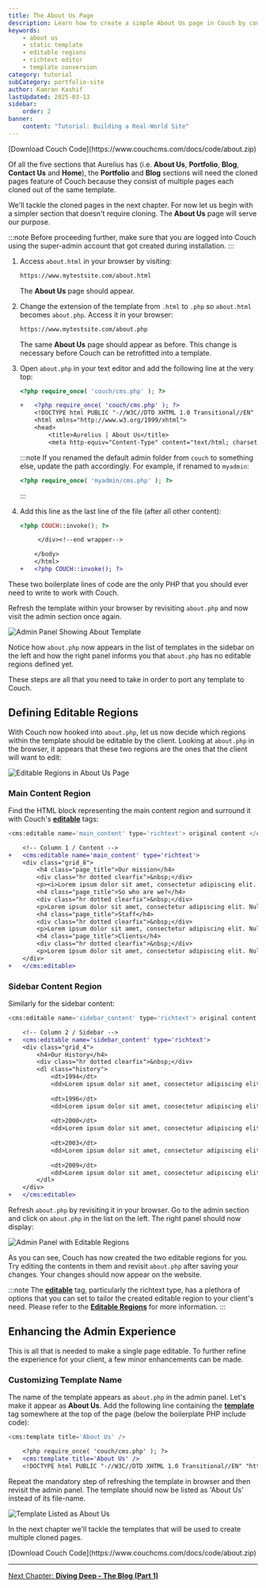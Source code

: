 ```yaml
---
title: The About Us Page
description: Learn how to create a simple About Us page in Couch by converting a static HTML template into a dynamic, editable page.
keywords:
    - about us
    - static template
    - editable regions
    - richtext editor
    - template conversion
category: tutorial
subCategory: portfolio-site
author: Kamran Kashif
lastUpdated: 2025-03-13
sidebar:
    order: 2
banner:
    content: "Tutorial: Building a Real-World Site"
---
```



<Card icon="download" title="Download">
[Download Couch Code](https://www.couchcms.com/docs/code/about.zip)
</Card>

Of all the five sections that Aurelius has (i.e. **About Us**, **Portfolio**, **Blog**, **Contact Us** and **Home**), the **Portfolio** and **Blog** sections will need the cloned pages feature of Couch because they consist of multiple pages each cloned out of the same template.

We'll tackle the cloned pages in the next chapter. For now let us begin with a simpler section that doesn't require cloning. The **About Us** page will serve our purpose.

:::note
Before proceeding further, make sure that you are logged into Couch using the super-admin account that got created during installation.
:::

<Steps>

1. Access `about.html` in your browser by visiting:

   ```txt title="Page URL"
   https://www.mytestsite.com/about.html
   ```

   The **About Us** page should appear.

2. Change the extension of the template from `.html` to `.php` so `about.html` becomes `about.php`. Access it in your browser:

   ```txt title="Page URL"
   https://www.mytestsite.com/about.php
   ```

   The same **About Us** page should appear as before. This change is necessary before Couch can be retrofitted into a template.

3. Open `about.php` in your text editor and add the following line at the very top:

   ```php title="about.php"
   <?php require_once( 'couch/cms.php' ); ?>
   ```

   ```diff title="Code Changes"
   +   <?php require_once( 'couch/cms.php' ); ?>
       <!DOCTYPE html PUBLIC "-//W3C//DTD XHTML 1.0 Transitional//EN" "http://www.w3.org/TR/xhtml1/DTD/xhtml1-transitional.dtd"> 
       <html xmlns="http://www.w3.org/1999/xhtml">
       <head>
           <title>Aurelius | About Us</title>
           <meta http-equiv="Content-Type" content="text/html; charset=utf-8" />
   ```

   :::note
   If you renamed the default admin folder from `couch` to something else, update the path accordingly. For example, if renamed to `myadmin`:

   ```php title="about.php"
   <?php require_once( 'myadmin/cms.php' ); ?>
   ```
   :::

4. Add this line as the last line of the file (after all other content):

   ```php title="about.php"
   <?php COUCH::invoke(); ?>
   ```

   ```diff title="Code Changes"
        </div><!--end wrapper-->
   
       </body>
       </html>
   +   <?php COUCH::invoke(); ?>
   ```

</Steps>

These two boilerplate lines of code are the only PHP that you should ever need to write to work with Couch.

Refresh the template within your browser by revisiting `about.php` and now visit the admin section once again.

![Admin Panel Showing About Template](../../../../assets/img/contents/portfolio-site-11.jpg "Admin Panel View")

Notice how `about.php` now appears in the list of templates in the sidebar on the left and how the right panel informs you that `about.php` has no editable regions defined yet.

These steps are all that you need to take in order to port any template to Couch.

## Defining Editable Regions

With Couch now hooked into `about.php`, let us now decide which regions within the template should be editable by the client.
Looking at `about.php` in the browser, it appears that these two regions are the ones that the client will want to edit:

![Editable Regions in About Us Page](../../../../assets/img/contents/portfolio-site-12.png "Editable Regions")

### Main Content Region

Find the HTML block representing the main content region and surround it with Couch's [**editable**](../../tags-reference/editable/) tags:

```php title="Main Content Region"
<cms:editable name='main_content' type='richtext'> original content </cms:editable>
```

```diff lang="php"
    <!-- Column 1 / Content -->
+   <cms:editable name='main_content' type='richtext'>
    <div class="grid_8">
        <h4 class="page_title">Our mission</h4>
        <div class="hr dotted clearfix">&nbsp;</div>
        <p><i>Lorem ipsum dolor sit amet, consectetur adipiscing elit. Nulla vel diam id mauris accumsan egestas. Sed sed lorem. Integer id mi vel sapien fermentum vehicula. Pellentesque vitae lacus a sem posuere fringilla. Vestibulum dolor. Phasellus cursus augue ac purus. Curabitur faucibus. Pellentesque habitant morbi tristique senectus et netus et malesuada fames ac turpis egestas.</i></p> 
        <h4 class="page_title">So who are we?</h4>
        <div class="hr dotted clearfix">&nbsp;</div>
        <p>Lorem ipsum dolor sit amet, consectetur adipiscing elit. Nulla vel diam id mauris accumsan egestas. Sed sed lorem. Integer id mi vel sapien fermentum vehicula. Pellentesque vitae lacus a sem posuere fringilla. Vestibulum dolor. Phasellus cursus augue ac purus. Curabitur faucibus. Pellentesque habitant morbi tristique senectus et netus et malesuada fames ac turpis egestas. Lorem ipsum dolor sit amet, consectetur adipiscing elit. Nulla vel diam id mauris accumsan egestas. Sed sed lorem. Integer id mi vel sapien fermentum vehicula. Pellentesque vitae lacus a sem posuere fringilla. Vestibulum dolor. Phasellus cursus augue ac purus. Curabitur faucibus. Pellentesque habitant morbi tristique senectus et netus et malesuada fames ac turpis egestas.</p> 
        <h4 class="page_title">Staff</h4>
        <div class="hr dotted clearfix">&nbsp;</div>
        <p>Lorem ipsum dolor sit amet, consectetur adipiscing elit. Nulla vel diam id mauris accumsan egestas. Sed sed lorem. Integer id mi vel sapien fermentum vehicula. Pellentesque vitae lacus a sem posuere fringilla. Vestibulum dolor. Phasellus cursus augue ac purus. Curabitur faucibus. Pellentesque habitant morbi tristique senectus et netus et malesuada fames ac turpis egestas. Lorem ipsum dolor sit amet, consectetur adipiscing elit. Nulla vel diam id mauris accumsan egestas. Sed sed lorem. Integer id mi vel sapien fermentum vehicula. Pellentesque vitae lacus a sem posuere fringilla. Vestibulum dolor. Phasellus cursus augue ac purus. Curabitur faucibus. Pellentesque habitant morbi tristique senectus et netus et malesuada fames ac turpis egestas.</p> 
        <h4 class="page_title">Clients</h4>
        <div class="hr dotted clearfix">&nbsp;</div>
        <p>Lorem ipsum dolor sit amet, consectetur adipiscing elit. Nulla vel diam id mauris accumsan egestas. Sed sed lorem. Integer id mi vel sapien fermentum vehicula. Pellentesque vitae lacus a sem posuere fringilla. Vestibulum dolor. Phasellus cursus augue ac purus. Curabitur faucibus. Pellentesque habitant morbi tristique senectus et netus et malesuada fames ac turpis egestas. Lorem ipsum dolor sit amet, consectetur adipiscing elit. Nulla vel diam id mauris accumsan egestas. Sed sed lorem. Integer id mi vel sapien fermentum vehicula. Pellentesque vitae lacus a sem posuere fringilla. Vestibulum dolor. Phasellus cursus augue ac purus. Curabitur faucibus. Pellentesque habitant morbi tristique senectus et netus et malesuada fames ac turpis egestas.</p> 
    </div>
+   </cms:editable>
```

### Sidebar Content Region

Similarly for the sidebar content:

```php title="Sidebar Content Region"
<cms:editable name='sidebar_content' type='richtext'> original content </cms:editable>
```

```diff lang="php"
    <!-- Column 2 / Sidebar -->
+   <cms:editable name='sidebar_content' type='richtext'>
    <div class="grid_4">
        <h4>Our History</h4>
        <div class="hr dotted clearfix">&nbsp;</div>
        <dl class="history"> 
            <dt>1994</dt> 
            <dd>Lorem ipsum dolor sit amet, consectetur adipiscing elit. Nulla vel diam id mauris accumsan egestas. Sed sed lorem. Integer id mi vel sapien fermentum vehicula. Pellentesque vitae lacus a sem posuere fringilla. Vestibulum dolor.</dd> 
        
            <dt>1996</dt> 
            <dd>Lorem ipsum dolor sit amet, consectetur adipiscing elit. Nulla vel diam id mauris accumsan egestas. Sed sed lorem. Integer id mi vel sapien fermentum vehicula. Pellentesque vitae lacus a sem posuere fringilla. Vestibulum dolor.</dd> 
        
            <dt>2000</dt> 
            <dd>Lorem ipsum dolor sit amet, consectetur adipiscing elit. Nulla vel diam id mauris accumsan egestas. Sed sed lorem. Integer id mi vel sapien fermentum vehicula. Pellentesque vitae lacus a sem posuere fringilla. Vestibulum dolor.</dd> 
        
            <dt>2003</dt> 
            <dd>Lorem ipsum dolor sit amet, consectetur adipiscing elit. Nulla vel diam id mauris accumsan egestas. Sed sed lorem. Integer id mi vel sapien fermentum vehicula. Pellentesque vitae lacus a sem posuere fringilla. Vestibulum dolor.</dd> 
        
            <dt>2009</dt> 
            <dd>Lorem ipsum dolor sit amet, consectetur adipiscing elit. Nulla vel diam id mauris accumsan egestas. Sed sed lorem. Integer id mi vel sapien fermentum vehicula. Pellentesque vitae lacus a sem posuere fringilla. Vestibulum dolor.</dd> 
        </dl>
    </div>
+   </cms:editable>
```

Refresh `about.php` by revisiting it in your browser. Go to the admin section and click on `about.php` in the list on the left.
The right panel should now display:

![Admin Panel with Editable Regions](../../../../assets/img/contents/portfolio-site-17.png "Admin Panel View")

As you can see, Couch has now created the two editable regions for you.
Try editing the contents in them and revisit `about.php` after saving your changes. Your changes should now appear on the website.

:::note
The [**editable**](../../tags-reference/editable/) tag, particularly the richtext type, has a plethora of options that you can set to tailor the created editable region to your client's need. Please refer to the [**Editable Regions**](../../../../concepts/editable-regions/) for more information.
:::

## Enhancing the Admin Experience

This is all that is needed to make a single page editable.
To further refine the experience for your client, a few minor enhancements can be made.

### Customizing Template Name

The name of the template appears as `about.php` in the admin panel. Let's make it appear as **About Us**.
Add the following line containing the [**template**](../../tags-reference/template/) tag somewhere at the top of the page (below the boilerplate PHP include code):

```php title="Template Configuration"
<cms:template title='About Us' />
```

```diff lang="php"
    <?php require_once( 'couch/cms.php' ); ?>
+   <cms:template title='About Us' />
    <!DOCTYPE html PUBLIC "-//W3C//DTD XHTML 1.0 Transitional//EN" "http://www.w3.org/TR/xhtml1/DTD/xhtml1-transitional.dtd"> 
```

Repeat the mandatory step of refreshing the template in browser and then revisit the admin panel.
The template should now be listed as 'About Us' instead of its file-name.

![Template Listed as About Us](../../../../assets/img/contents/portfolio-site-19.png "Updated Admin Panel")

In the next chapter we'll tackle the templates that will be used to create multiple cloned pages.

<Card icon="download" title="Download">
[Download Couch Code](https://www.couchcms.com/docs/code/about.zip)
</Card>

___

[Next Chapter: **Diving Deep - The Blog (Part 1)**](../03-blog-part-1/)
